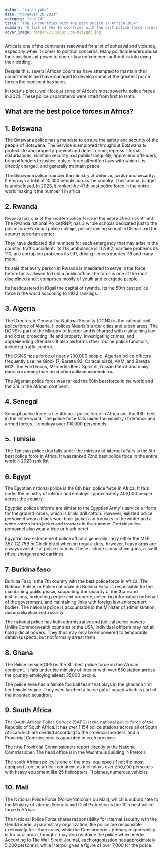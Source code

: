 ```yaml
---
author: "sarah yoke"
date: "november 28 2023"
category: "top 10"
title: "top 10 countries with the best police in Africa 2024"
summary: "A list of the 10 countries with the best police force across the African continent "
cover_image: https://i.imgur.com/0It2qdZ.jpg
---
```


Africa is one of the continents renowned for a lot of upheaval and violence, especially when it comes to political concerns. Many political leaders abuse their positions of power to coerce law enforcement authorities into doing their bidding.

Despite this, several African countries have attempted to maintain their commitments and have managed to develop some of the greatest police forces the continent has seen.

In today's piece, we'll look at some of Africa's most powerful police forces in 2024. These police departments were rated from first to tenth.

## What are the best police forces in Africa?

## 1. Botswana

The Botswana police has a mandate to ensure the safety and security of the people of Botswana. The Service is employed throughout Botswana to protect life and property, prevent and detect crime, repress internal disturbances, maintain security and public tranquility, apprehend offenders, bring offenders to justice, duly enforce all written laws with which it is directly charged, and generally maintain peace.

The Botswana police is under the ministry of defence, justice and security. It employs a total of 10,000 people across the country. Their annual budget is undisclosed. In 2023, it ranked the 47th best police force in the entire world making it the number 1 in africa.

## 2. Rwanda

Rwanda has one of the modern police force in the entire african continent. The Rwanda national Police(RNP) has 3 whole schools dedicated just to the police force:National police college, police training school in Gishari and the counter terrorism center.

They have dedicated dial numbers for each emergency that may arise in the country: traffic accidents its 113, ambulance is 112/912,maritime problems its 110, anti corruption problems its 997, driving liences queries 118 and many more.

Its said that every person in Rwanda is mandated to serve in the force before he is allowed to hold a public office. the force is one of the most disciplined and it comprises mostly of youth and energetic people.

Its headquatered in Kigali the capital of rwanda. Its the 50th best police force in the world according to 2023 rankings.

## 3. Algeria

The Directorate General for National Security (DGNS) is the national civil police force of Algeria. It polices Algeria's larger cities and urban areas. The DGNS is part of the Ministry of Interior and is charged with maintaining law and order, protecting life and property, investigating crimes, and apprehending offenders. It also performs other routine police functions, including traffic control.

The DGNS has a force of nearly 200,000 people. Algerian police officers frequently use the Glock 17, Baretta 92, Caracal pistol, AKM, and Baretta M12. The Ford Focus, Mercedes Benz Sprinter, Nissan Patrol, and many more are among their most often utilized automobiles.

The Algerian police force was ranked the 58th best force in the world and the 3rd in the African continent.

## 4. Senegal

Senagal police force is the 4th best police force in Africa and the 68th best in the entire world. The police force falls under the ministry of defence and armed forces. It employa over 100,000 personnels.

## 5. Tunisia

The Tunisian police that falls under the ministry of internal affairs is the 5th best police force in Africa. It was ranked 72nd best police force in the entire worldin 2023 rank list

## 6. Egypt

The Egyptian national police is the 6th best police force in Africa. It falls under the ministry of interior and employs approximately 400,000 people across the country.

Egyptian police uniforms are similar to the Egyptian Army's service uniform for the ground forces, which is khaki drill cotton. However, enlisted police personnel wear a black wool bush jacket and trousers in the winter and a white cotton bush jacket and trousers in the summer. Certain police personnel also wear a blue or black beret.

Egyptian law enforcement police officers generally carry either the M&P 357, CZ 75B or Glock pistol when on regular duty, however, heavy arms are always available at police stations. These include submachine guns, assault rifles, shotguns and carbines

## 7. Burkina faso

Burkina Faso is the 7th country with the best police force in Africa. The National Police, or Police nationale du Burkina Faso, is responsible for the maintaining public peace, supporting the security of the State and institutions, protecting people and property, collecting information on behalf of the government, and maintaining links with foreign law enforcement bodies. The national police is accountable to the Minister of administration, decentralization and security.

The national police has both administrative and judicial police powers. Unlike Commonwealth countries or the USA, individual officers may not all hold judicial powers. They thus may only be empowered to temporarily detain suspects, but not formally arrest them

## 8. Ghana

The Police service(GPS) is the 8th best police force on the African continent. It falls under the ministry of interior with over 650 station across the country employing atleast 35,000 people.

The police even has a female football team that plays in the ghanana first tier female league. They even lauched a horse patrol squad which is part of the mounted squadron.

## 9. South Africa

The South African Police Service (SAPS) is the national police force of the Republic of South Africa. It has over 1,154 police stations across all of South Africa which are divided according to the provincial borders, and a Provincial Commissioner is appointed in each province.

The nine Provincial Commissioners report directly to the National Commissioner. The head office is in the Wachthuis Building in Pretoria.

The south African police is one of the most equipped (if not the most equipped ) on the african continent as it employs over 200,000 personels with heavy equipment like 25 helicopters, 11 planes, numerous vehicles

## 10. Mali

The National Police Force (Police Nationale du Mali), which is subordinate to the Ministry of Internal Security and Civil Protection is the 10th best police force in Africa.

The National Police Force shares responsibility for internal security with the Gendarmerie, a paramilitary organization; the police are responsible exclusively for urban areas, while the Gendarmerie's primary responsibility is for rural areas, though it may also reinforce the police when needed. According to The Wall Street Journal, each organization has approximately 5,000 personnel, while Interpol gives a figure of over 7,000 for the police.
